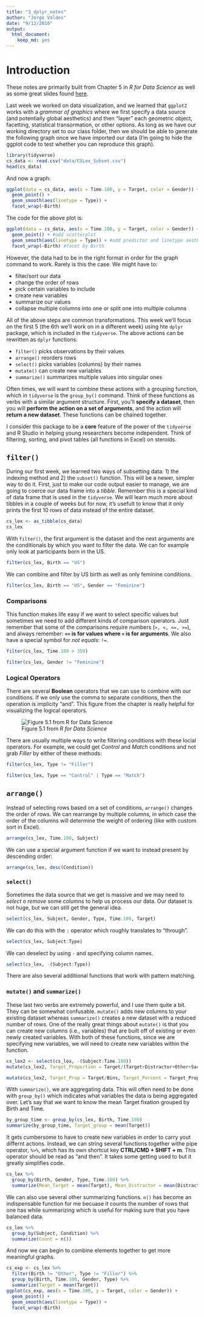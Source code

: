 ```yaml
---
title: "3_dplyr_notes"
author: "Jorge Valdes"
date: "9/12/2018"
output: 
  html_document: 
    keep_md: yes
---
```


# Introduction

These notes are primarily built from Chapter 5 in _R for Data Science_ as well as some great slides found [here](https://ismayc.github.io/talks/ness-infer/slide_deck.html#1).

Last week we worked on data visualization, and we learned that `ggplot2` works with a _grammar of graphics_ where we first specify a data source (and potentially global aesthetics) and then "layer" each geometric object, facetting, statistical transormation, or other options. As long as we have our working directory set to our class folder, then we should be able to generate the following graph once we have imported our data (I'm going to hide the ggplot code to test whether you can reproduce this graph).

```r
library(tidyverse)
cs_data <- read.csv("data/CSLex_Subset.csv")
head(cs_data)
```

And now a graph:
```r
ggplot(data = cs_data, aes(x = Time.100, y = Target, color = Gender)) +
  geom_point() +
  geom_smooth(aes(linetype = Type)) +
  facet_wrap(~Birth)
```

The code for the above plot is:

```r
ggplot(data = cs_data, aes(x = Time.100, y = Target, color = Gender)) + #data source and global aesthetics
  geom_point() + #add scatterplot
  geom_smooth(aes(linetype = Type)) + #add predictor and linetype aesthetic
  facet_wrap(~Birth) #facet by Birth
```

However, the data had to be in the right format in order for the graph command to work. Rarely is this the case. We might have to:

* filter/sort our data
* change the order of rows
* pick certain variables to include
* create new variables
* summarize our values
* collapse multiple columns into one or split one into multiple columns

All of the above steps are common transformations. This week we'll focus on the first 5 (the 6th we'll work on in a different week) using hte `dplyr` package, which is included in the `tidyverse`. The above actions can be rewritten as `dplyr` functions:

* `filter()` picks observations by their values
* `arrange()` reorders rows
* `select()` picks variables (columns) by their names
* `mutate()` can create new variables 
* `summarize()` summarizes multiple values into singular ones

Often times, we will want to combine these actions with a grouping function, which in `tidyverse` is the `group_by()` command. Think of these functions as verbs with a similar argument structure. First, you'll **specify a dataset**, then you will **perform the action on a set of arguments**, and the action will **return a new dataset**. These functions can be chained together. 

I consider this package to be a **core** feature of the power of the `tidyverse` and R Studio in helping young researchers become independent. Think of filtering, sorting, and pivot tables (all functions in Excel) on steroids. 

## `filter()`

During our first week, we learned two ways of subsetting data: 1) the indexing method and 2) the `subset()` function. This will be a newer, simpler way to do it. First, just to make our code output easier to manage, we are going to coerce our data frame into a _tibble_. Remember this is a special kind of data frame that is used in the `tidyverse`. We will learn much more about tibbles in a couple of weeks but for now, it's usefult to know that it only prints the first 10 rows of data instead of the entire dataset. 

```r
cs_lex <- as_tibble(cs_data)
cs_lex
```

With `filter()`, the first argument is the dataset and the next arguments are the conditionals by which you want to filter the data. We can for example only look at participants born in the US.

```r
filter(cs_lex, Birth == "US")
```

We can combine and filter by US birth as well as only feminine conditions.

```r
filter(cs_lex, Birth == "US", Gender == "Feminine")
```

### Comparisons
This function makes life easy if we want to select specific values but sometimes we need to add different kinds of comparison operators. Just remember that some of the comparisons require numbers (`>, <, <=, >=`), and always remember: **`==` is for values where `=` is for arguments**. We also have a special symbol for _not equals_: `!=`. 

```r
filter(cs_lex, Time.100 > 350)
```
```r
filter(cs_lex, Gender != "Feminine")
```

### Logical Operators
There are several **Boolean** operators that we can use to combine with our conditions. If we only use the comma to separate conditions, then the operation is implicity "and". This figure from the chapter is really helpful for visualizing the logical operators. 


![Figure 5.1 from _R for Data Science_](Images/Figure5_1.png)

There are usually multiple ways to write filtering conditions with these locial operators. For example, we could get _Control_ and _Match_ conditions and not grab _Filler_ by either of these methods:

```r
filter(cs_lex, Type != "Filler")
```
```r
filter(cs_lex, Type == "Control" | Type == "Match")
```

## `arrange()`
Instead of selecting rows based on a set of conditions, `arrange()` changes the order of rows. We can rearrange by multiple columns, in which case the order of the columns will determine the weight of ordering (like with custom sort in Excel).

```r
arrange(cs_lex, Time.100, Subject)
```

We can use a special argument function if we want to instead present by descending order:
```r
arrange(cs_lex, desc(Condition))
```

### `select()`

Sometimes the data source that we get is massive and we may need to _select_ o _remove_ some columns to help us process our data. Our dataset is not huge, but we can still get the general idea. 

```r
select(cs_lex, Subject, Gender, Type, Time.100, Target)
```

We can do this with the `:` operator which roughly translates to "through".

```r
select(cs_lex, Subject:Type)
```

We can deselect by using `-` and specifying column names.

```r
select(cs_lex, -(Subject:Type))
```

There are also several additional functions that work with pattern matching. 

### `mutate()` and `summarize()`

These last two verbs are extremely powerful, and I use them quite a bit. They can be somewhat confusable. `mutate()` adds new columns to your existing dataset whereas `summarize()` creates a new dataset with a reduced number of rows. One of the really great things about `mutate()` is that you can create new columns (i.e., variables) that are built off of existing or even newly created variables. With both of these functions, since we are specifying new variables, we will need to create new variables within the function. 

```r
cs_lex2 <- select(cs_lex, -(Subject:Time.100))
mutate(cs_lex2, Target_Proportion = Target/(Target+Distractor+Other+Saccade+Track_Loss))
```

```r
mutate(cs_lex2, Target_Prop = Target/Bins, Target_Percent = Target_Prop*100)
```

With `summarize()`, we are aggregating data. This will often need to be done with `group_by()` which indicates what variables the data is being aggregated over. Let's say that we want to know the mean Target fixation grouped by Birth and Time.
```r
by_group_time <- group_by(cs_lex, Birth, Time.100)
summarize(by_group_time, Target_group = mean(Target))
```

It gets cumbersome to have to create new variables in order to carry yout differnt actions. Instead, we can string several functions together withe pipe operator, `%>%`, which has its own shortcut key **CTRL/CMD + SHIFT + m**. This operator should be read as "and then". It takes some getting used to but it greatly simplifies code.

```r
cs_lex %>% 
  group_by(Birth, Gender, Type, Time.100) %>% 
  summarize(Mean_Target = mean(Target), Mean_Distractor = mean(Distractor))
```

We can also use several other summarizing functions. `n()` has become an indispensable function for me becuase it counts the number of rows that one has while summarizing which is useful for making sure that you have balanced data.

```r
cs_lex %>% 
  group_by(Subject, Condition) %>% 
  summarize(Count = n())
```

And now we can begin to combine elements together to get more meaningful graphs. 

```r
cs_exp <- cs_lex %>% 
  filter(Birth != "Other", Type != "Filler") %>% 
  group_by(Birth, Time.100, Gender, Type) %>% 
  summarize(Target = mean(Target))
ggplot(cs_exp, aes(x = Time.100, y = Target, color = Gender)) +
  geom_point() +
  geom_smooth(aes(linetype = Type)) +
  facet_wrap(~Birth)
```

